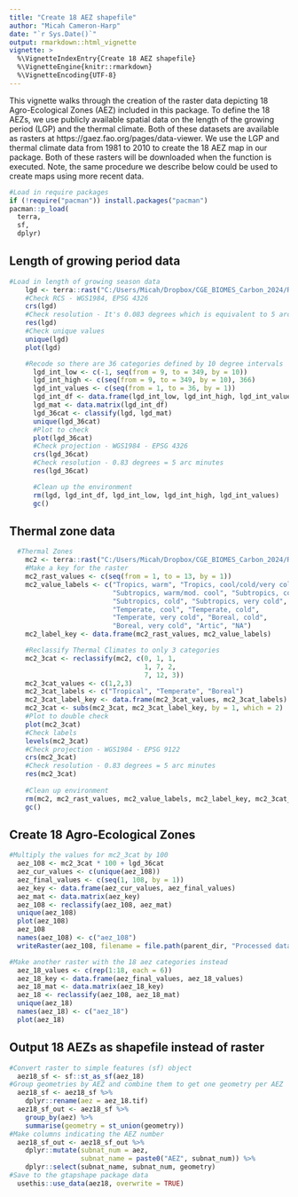 ```yaml
---
title: "Create 18 AEZ shapefile"
author: "Micah Cameron-Harp"
date: "`r Sys.Date()`"
output: rmarkdown::html_vignette
vignette: >
  %\VignetteIndexEntry{Create 18 AEZ shapefile}
  %\VignetteEngine{knitr::rmarkdown}
  %\VignetteEncoding{UTF-8}
---
```


This vignette walks through the creation of the raster data depicting 18 Agro-Ecological Zones (AEZ) included in this package. To define the 18 AEZs, we use publicly available spatial data on the length of the growing period (LGP) and the thermal climate. Both of these datasets are available as rasters at https://gaez.fao.org/pages/data-viewer. We use the LGP and thermal climate data from 1981 to 2010 to create the 18 AEZ map in our package. Both of these rasters will be downloaded when the \link[gtapshape]{getrawdata} function is executed. Note, the same procedure we describe below could be used to create maps using more recent data.

```r
#Load in require packages 
if (!require("pacman")) install.packages("pacman")
pacman::p_load(
  terra,
  sf,
  dplyr)
```

## Length of growing period data

```r
#Load in length of growing season data
    lgd <- terra::rast("C:/Users/Micah/Dropbox/CGE_BIOMES_Carbon_2024/Raw data/Total number of growing period days_1981 to 2010/lgd_CRUTS32_Hist_8110.tif")
    #Check RCS - WGS1984, EPSG 4326
    crs(lgd)  
    #Check resolution - It's 0.083 degrees which is equivalent to 5 arc minutes
    res(lgd) 
    #Check unique values
    unique(lgd)
    plot(lgd)
```



```r
    #Recode so there are 36 categories defined by 10 degree intervals
      lgd_int_low <- c(-1, seq(from = 9, to = 349, by = 10))
      lgd_int_high <- c(seq(from = 9, to = 349, by = 10), 366)
      lgd_int_values <- c(seq(from = 1, to = 36, by = 1))
      lgd_int_df <- data.frame(lgd_int_low, lgd_int_high, lgd_int_values)
      lgd_mat <- data.matrix(lgd_int_df)
      lgd_36cat <- classify(lgd, lgd_mat)  
      unique(lgd_36cat)
      #Plot to check
      plot(lgd_36cat)
      #Check projection - WGS1984 - EPSG 4326 
      crs(lgd_36cat)  
      #Check resolution - 0.83 degrees = 5 arc minutes
      res(lgd_36cat) 

      #Clean up the environment
      rm(lgd, lgd_int_df, lgd_int_low, lgd_int_high, lgd_int_values)
      gc()
```

## Thermal zone data

```r
  #Thermal Zones
    mc2 <- terra::rast("C:/Users/Micah/Dropbox/CGE_BIOMES_Carbon_2024/Raw data/Thermal zones/mc2_CRUTS32_Hist_8110.tif")
    #Make a key for the raster
    mc2_rast_values <- c(seq(from = 1, to = 13, by = 1))
    mc2_value_labels <- c("Tropics, warm", "Tropics, cool/cold/very cold", 
                          "Subtropics, warm/mod. cool", "Subtropics, cool", 
                          "Subtropics, cold", "Subtropics, very cold", 
                          "Temperate, cool", "Temperate, cold", 
                          "Temperate, very cold", "Boreal, cold", 
                          "Boreal, very cold", "Artic", "NA")
    mc2_label_key <- data.frame(mc2_rast_values, mc2_value_labels)

    #Reclassify Thermal Climates to only 3 categories
    mc2_3cat <- reclassify(mc2, c(0, 1, 1,
                                  1, 7, 2,
                                  7, 12, 3))  
    mc2_3cat_values <- c(1,2,3)
    mc2_3cat_labels <- c("Tropical", "Temperate", "Boreal")
    mc2_3cat_label_key <- data.frame(mc2_3cat_values, mc2_3cat_labels)
    mc2_3cat <- subs(mc2_3cat, mc2_3cat_label_key, by = 1, which = 2)
    #Plot to double check
    plot(mc2_3cat)
    #Check labels
    levels(mc2_3cat)
    #Check projection - WGS1984 - EPSG 9122 
    crs(mc2_3cat)  
    #Check resolution - 0.83 degrees = 5 arc minutes
    res(mc2_3cat) 
    
    #Clean up environment
    rm(mc2, mc2_rast_values, mc2_value_labels, mc2_label_key, mc2_3cat_values, mc2_3cat_labels, mc2_3cat_label_key)
    gc()
```

## Create 18 Agro-Ecological Zones

```r

#Multiply the values for mc2_3cat by 100
  aez_108 <- mc2_3cat * 100 + lgd_36cat
  aez_cur_values <- c(unique(aez_108))
  aez_final_values <- c(seq(1, 108, by = 1))
  aez_key <- data.frame(aez_cur_values, aez_final_values)
  aez_mat <- data.matrix(aez_key)
  aez_108 <- reclassify(aez_108, aez_mat)    
  unique(aez_108)
  plot(aez_108)
  aez_108
  names(aez_108) <- c("aez_108")
  writeRaster(aez_108, filename = file.path(parent_dir, "Processed data/aez_108.tif"), overwrite = TRUE)

#Make another raster with the 18 aez categories instead
  aez_18_values <- c(rep(1:18, each = 6)) 
  aez_18_key <- data.frame(aez_final_values, aez_18_values)
  aez_18_mat <- data.matrix(aez_18_key)  
  aez_18 <- reclassify(aez_108, aez_18_mat)  
  unique(aez_18)  
  names(aez_18) <- c("aez_18")
  plot(aez_18)
```

## Output 18 AEZs as shapefile instead of raster

```r
#Convert raster to simple features (sf) object
  aez18_sf <- sf::st_as_sf(aez_18)
#Group geometries by AEZ and combine them to get one geometry per AEZ
  aez18_sf <- aez18_sf %>%
    dplyr::rename(aez = aez_18.tif)
  aez18_sf_out <- aez18_sf %>%
    group_by(aez) %>% 
    summarise(geometry = st_union(geometry))
#Make columns indicating the AEZ number
  aez18_sf_out <- aez18_sf_out %>%
    dplyr::mutate(subnat_num = aez,
                  subnat_name = paste0("AEZ", subnat_num)) %>%
    dplyr::select(subnat_name, subnat_num, geometry)
#Save to the gtapshape package data
  usethis::use_data(aez18, overwrite = TRUE)
```